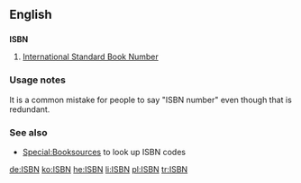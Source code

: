 ==English==

==={{initialism}}===
'''ISBN'''

# [[w:International Standard Book Number|International Standard Book Number]]

===Usage notes===
It is a common mistake for people to say "ISBN number" even though that is redundant.

===See also===
* [[Special:Booksources]] to look up ISBN codes

[[de:ISBN]]
[[ko:ISBN]]
[[he:ISBN]]
[[li:ISBN]]
[[pl:ISBN]]
[[tr:ISBN]]